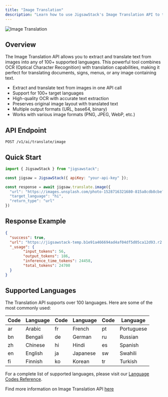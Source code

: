 ```yaml
---
title: "Image Translation"
description: "Learn how to use JigsawStack's Image Translation API to translate languages in images"
---
```

<img
  className="block"
  src="https://cdn.hashnode.com/res/hashnode/image/upload/v1746834358180/7ef682a6-e4a8-4aed-949b-05188acb35d4.png?auto=compress,format&format=webp"
  alt="Image Translation"
/>

## Overview

The Image Translation API allows you to extract and translate text from images into any of 100+ supported languages. This powerful tool combines OCR (Optical Character Recognition) with translation capabilities, making it perfect for translating documents, signs, menus, or any image containing text.

- Extract and translate text from images in one API call
- Support for 100+ target languages
- High-quality OCR with accurate text extraction
- Preserves original image layout with translated text
- Multiple output formats (URL, base64, binary)
- Works with various image formats (PNG, JPEG, WebP, etc.)

## API Endpoint

```
POST /v1/ai/translate/image
```

## Quick Start

```javascript JavaScript
import { JigsawStack } from "jigsawstack";

const jigsaw = JigsawStack({ apiKey: "your-api-key" });

const response = await jigsaw.translate.image({
  "url": "https://images.unsplash.com/photo-1528716321680-815a8cdb8cbe?q=80&w=1376&auto=format&fit=crop&ixlib=rb-4.1.0&ixid=M3wxMjA3fDB8MHxwaG90by1wYWdlfHx8fGVufDB8fHx8fA%3D%3D",
  "target_language": "hi",
  "return_type": "url"
})
```

## Response Example

```json
{
  "success": true,
  "url": "https://jigsawstack-temp.b1e91a466694ad4af04df5d05ca12d93.r2.cloudflarestorage.com/temp/93653e58-b1fa-4672-a81d-00be1b7ec18e.jpg?X-Amz-Algorithm=AWS4-HMAC-SHA256&X-Amz-Content-Sha256=UNSIGNED-PAYLOAD&X-Amz-Credential=7b9a19349842b7b1a9e4c2e19f05b232%2F20250903%2Fauto%2Fs3%2Faws4_request&X-Amz-Date=20250903T192434Z&X-Amz-Expires=604800&X-Amz-Signature=aed9e0a569eaa75c082410cda3bb643cc80e337cad0cb6dbb358f2526f3cc348&X-Amz-SignedHeaders=host&x-amz-checksum-mode=ENABLED&x-id=GetObject",
  "_usage": {
        "input_tokens": 56,
        "output_tokens": 186,
        "inference_time_tokens": 24458,
        "total_tokens": 24700
  }
}
```

## Supported Languages

The Translation API supports over 100 languages. Here are some of the most commonly used:

| Code | Language   | Code | Language   | Code | Language  |
|------|------------|------|------------|------|-----------|
| ar   | Arabic     | fr   | French     | pt   | Portuguese|
| bn   | Bengali    | de   | German     | ru   | Russian   |
| zh   | Chinese    | hi   | Hindi      | es   | Spanish   |
| en   | English    | ja   | Japanese   | sw   | Swahili   |
| fi   | Finnish    | ko   | Korean     | tr   | Turkish   |

For a complete list of supported languages, please visit our [Language Codes Reference](https://jigsawstack.com/docs/additional-resources/languages).

<Note>Find more information on Image Translation API [here](/docs/api-reference/ai/translate/image-translate)</Note>
